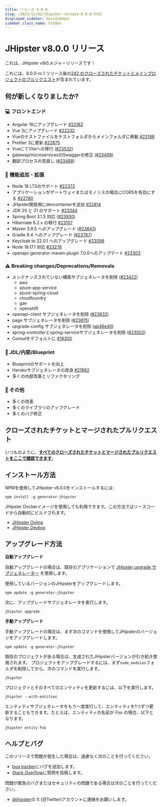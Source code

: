 ```yaml
---
title: リリース 8.0.0
slug: /2023/11/02/jhipster-release-8.0.0.html
displayed_sidebar: docsSidebar
sidebar_class_name: hidden
---
```


# JHipster v8.0.0 リリース

これは、JHipster v8のメジャーリリースです！

これには、8.0.0-rc.1 リリース後の[242 のクローズされたチケットとメインプロジェクトのプルリクエスト](https://github.com/jhipster/generator-jhipster/issues?q=is:closed+milestone:8.0.0)が含まれています。

## 何が新しくなりましたか?

### :computer: フロントエンド

- Angular 16にアップグレード [#22182](https://github.com/jhipster/generator-jhipster/pull/22182)
- Vue 3にアップグレード [#22232](https://github.com/jhipster/generator-jhipster/pull/22232)
- Vueのテストファイルをテストフォルダからメインフォルダに移動 [#23188](https://github.com/jhipster/generator-jhipster/pull/23188)
- Prettier 3に更新 [#22875](https://github.com/jhipster/generator-jhipster/pull/22875)
- VueにてViteへの移行 ([#23532](https://github.com/jhipster/generator-jhipster/pull/23532))
- gateway/microservicesのSwaggerの修正 ([#23499](https://github.com/jhipster/generator-jhipster/pull/23499))
- 翻訳プロセスの見直し ([#23488](https://github.com/jhipster/generator-jhipster/pull/23488))

### :gem: 機能追加・拡張

- Node 18 LTSのサポート [#22372](https://github.com/jhipster/generator-jhipster/pull/22372)
- アプリケーションがゲートウェイまたはモノリスの場合にCORSを有効にする [#22780](https://github.com/jhipster/generator-jhipster/pull/22780)
- JHipster開発用にdevcontainerを追加 [#22814](https://github.com/jhipster/generator-jhipster/pull/22814)
- JDK 20 と 21 のサポート [#23344](https://github.com/jhipster/generator-jhipster/pull/23344)
- Spring Boot 3.1.5 対応 ([#23930](https://github.com/jhipster/generator-jhipster/pull/23930))
- Hibernate 6.2.x の移行 [#23107](https://github.com/jhipster/generator-jhipster/pull/23107)
- Maven 3.9.5 へのアップグレード ([#23843](https://github.com/jhipster/generator-jhipster/pull/23843))
- Gradle 8.4 へのアップグレード ([#23787](https://github.com/jhipster/generator-jhipster/pull/23787))
- Keycloak to 22.0.1 へのアップグレード [#23098](https://github.com/jhipster/generator-jhipster/pull/23098)
- Node 18.17.1 対応 [#23278](https://github.com/jhipster/generator-jhipster/pull/23278)
- openapi-generator-maven-plugin 7.0.0へのアップデート [#23303](https://github.com/jhipster/generator-jhipster/pull/23303)

### :warning: Breaking changes/Deprecations/Removals

- メンテナンスされていない構築サブジェネレータを削除 ([#23422](https://github.com/jhipster/generator-jhipster/pull/23422))
  - aws
  - azure-app-service
  - azure-spring-cloud
  - cloudfoundry
  - gae
  - openshift
- openapi-client サブジェネレータを削除 ([#23632](https://github.com/jhipster/generator-jhipster/pull/23632))
- page サブジェネレータを削除 ([#23615](https://github.com/jhipster/generator-jhipster/pull/23615))
- upgrade-config サブジェネレータを削除 ([ab46e40](https://github.com/jhipster/generator-jhipster/commit/ab46e40d7013e68a1d82d3578d62a7c29f5b466e))
- spring-controllerとspring-serviceサブジェネレータを削除 ([#23502](https://github.com/jhipster/generator-jhipster/pull/23502))
- Consulをデフォルトに [#19300](https://github.com/jhipster/generator-jhipster/issues/19300)

### :paw_prints: JDL/内部/Blueprint

- Blueprintのサポートを向上
- Herokuサブジェネレータの改良 [#21892](https://github.com/jhipster/generator-jhipster/pull/21892)
- 多くの内部改善とリファクタリング

### :scroll: その他

- 多くの改善
- 多くのライブラリのアップグレード
- 多くのバグ修正

## クローズされたチケットとマージされたプルリクエスト

いつものように、**[すべてのクローズされたチケットとマージされたプルリクエストをここで確認できます](https://github.com/jhipster/generator-jhipster/issues?q=is:closed+milestone:8.0.0)**。

## インストール方法

NPMを使用してJHipster v8.0.0をインストールするには:

```
npm install -g generator-jhipster
```

JHipster Dockerイメージを使用しても利用できます。この方法ではソースコードから自動的にビルドされます。

- [JHipster Online](https://start.jhipster.tech)
- [JHipster Devbox](https://github.com/jhipster/jhipster-devbox)

## アップグレード方法

**自動アップグレード**

自動アップグレードの場合は、既存のアプリケーションで [JHipster upgrade サブジェネレーター](/upgrading-an-application/) を使用します。

使用しているバージョンのJHipsterをアップグレードします。

```
npm update -g generator-jhipster
```

次に、アップグレードサブジェネレータを実行します。

```
jhipster upgrade
```

**手動アップグレード**

手動アップグレードの場合は、まず次のコマンドを使用してJHipsterのバージョンをアップグレードします。

```
npm update -g generator-jhipster
```

既存のプロジェクトがある場合は、生成されたJHipsterバージョンが引き続き使用されます。
プロジェクトをアップグレードするには、まず`node_modules`フォルダを削除してから、次のコマンドを実行します。

```
jhipster
```

プロジェクトとそのすべてのエンティティを更新するには、以下を実行します。

```
jhipster --with-entities
```

エンティティサブジェネレータをもう一度実行して、エンティティを1つずつ更新することもできます。たとえば、エンティティの名前が _Foo_ の場合、以下となります。

```
jhipster entity Foo
```

## ヘルプとバグ

このリリースで問題が発生した場合は、遠慮なく次のことを行ってください。

- [bug tracker](https://github.com/jhipster/generator-jhipster/issues?state=open)にバグを追加します。
- [Stack Overflow](http://stackoverflow.com/tags/jhipster/info)に質問を投稿します。

問題が緊急のバグまたはセキュリティの問題である場合は次のことを行ってください。

- [@jhipster](https://twitter.com/jhipster)の X (旧Twitter)アカウントに連絡をお願いします。
